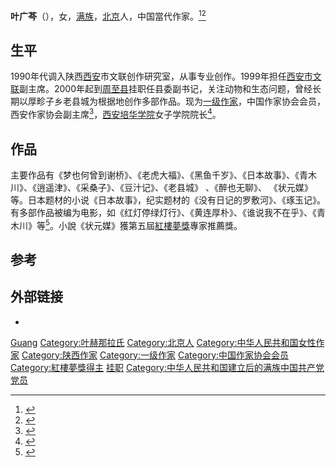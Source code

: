 '''叶广芩'''（{{bd|1948年||}}），女，[[满族|满族]]，[[北京市|北京]]人，中国當代作家。<ref>{{Cite news|url=https://m.mp.oeeee.com/a/BAAFRD000020190808191704.html|title=“北京大妞”叶广芩，自觉活得糙，羡慕江南女作家的细腻讲究|author=黄茜|work=[[南方都市报|南方都市报]]|date=2019-08-08|accessdate=2021-06-23|language=zh|archive-date=2021-06-24|archive-url=https://web.archive.org/web/20210624205956/https://m.mp.oeeee.com/a/BAAFRD000020190808191704.html|dead-url=no}}</ref><ref>{{Cite web|title=跟着叶广芩回颐和园|url=http://www.xinhuanet.com/book/2018-10/23/c_129976977.htm|access-date=2021-06-23|date=2018-10-23|work=|publisher=[[北京晚报|北京晚报]]|language=zh|via=新华网|archive-date=2021-06-24|archive-url=https://web.archive.org/web/20210624203406/http://www.xinhuanet.com/book/2018-10/23/c_129976977.htm|dead-url=no}}</ref>

== 生平 ==
1990年代调入陕西[[西安|西安]]市文联创作研究室，从事专业创作。1999年担任[[西安市文联|西安市文联]]副主席。2000年起到[[周至县|周至县]]挂职任县委副书记，关注动物和生态问题，曾经长期以厚畛子乡老县城为根据地创作多部作品。现为[[一级作家|一级作家]]，中国作家协会会员，西安作家协会副主席<ref>{{cite news|title=宅门奇女叶广芩|url=http://www.cssn.cn/wx/wx_zjft/201401/t20140118_947295.shtml|accessdate=2014-02-26|newspaper=中国社会科学网|deadurl=yes|archiveurl=https://web.archive.org/web/20150923212155/http://www.cssn.cn/wx/wx_zjft/201401/t20140118_947295.shtml|archivedate=2015-09-23}}</ref>，[[西安培华学院|西安培华学院]]女子学院院长<ref>{{Cite web|title=叶广芩院长|url=http://www.peihua.edu.cn/nzxy/info/1006/1076.htm|access-date=2021-06-22|date=2020-10-16|work=西安培华学院-女子学院|language=zh|archive-date=2021-06-24|archive-url=https://web.archive.org/web/20210624211350/http://www.peihua.edu.cn/nzxy/info/1006/1076.htm|dead-url=no}}</ref>。

== 作品 ==
主要作品有《梦也何曾到谢桥》、《老虎大福》、《黑鱼千岁》、《日本故事》、《青木川》、《逍遥津》、《采桑子》、《豆汁记》、《老县城》 、《醉也无聊》、 《状元媒》等。日本题材的小说《日本故事》，纪实题材的《没有日记的罗敷河》、《琢玉记》。有多部作品被编为电影，如《红灯停绿灯行》、《黄连厚朴》、《谁说我不在乎》、《青木川》等<ref>{{cite news|title=刘斌、雷涛、胡平等评叶广芩长篇小说《青木川》|url=http://www.cssn.cn/wx/wx_whsd/201401/t20140124_952433.shtml|accessdate=2014-02-26|newspaper=中国社会科学网|deadurl=yes|archiveurl=https://web.archive.org/web/20150923212141/http://www.cssn.cn/wx/wx_whsd/201401/t20140124_952433.shtml|archivedate=2015-09-23}}</ref>。小說《状元媒》獲第五屆[[紅樓夢獎|紅樓夢獎]]專家推薦獎。

== 参考 ==
{{reflist}}

== 外部链接 ==

* {{Douban people|type=book|id=4551361}}
{{紅樓夢獎|第五屆}}
{{中国作家协会第七届全国委员会}}
{{中国作家协会第八届全国委员会}}
{{中国作家协会第九届全国委员会}}

{{Authority control}}
{{DEFAULTSORT:Ye葉}}
[[Category:葉姓|Guang]]
[[Category:叶赫那拉氏|Category:叶赫那拉氏]]
[[Category:北京人|Category:北京人]]
[[Category:中华人民共和国女性作家|Category:中华人民共和国女性作家]]
[[Category:陕西作家|Category:陕西作家]]
[[Category:一级作家|Category:一级作家]]
[[Category:中国作家协会会员|Category:中国作家协会会员]]
[[Category:紅樓夢獎得主|Category:紅樓夢獎得主]]
[[Category:陕西省县委副书记|挂职]]
[[Category:中华人民共和国建立后的满族中国共产党党员|Category:中华人民共和国建立后的满族中国共产党党员]]